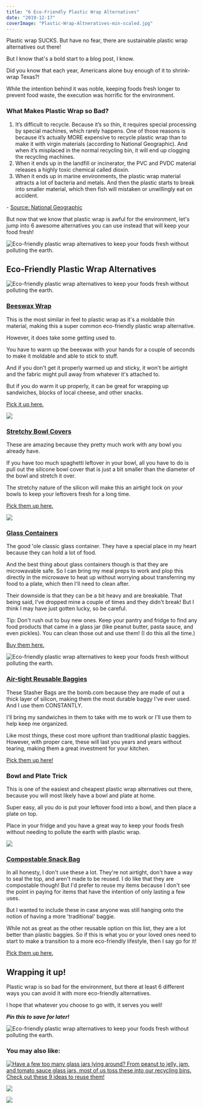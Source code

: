 ```yaml
---
title: "6 Eco-Friendly Plastic Wrap Alternatives"
date: "2019-12-17"
coverImage: "Plastic-Wrap-Altneratives-min-scaled.jpg"
---
```


Plastic wrap SUCKS. But have no fear, there are sustainable plastic wrap alternatives out there!

But I know that's a bold start to a blog post, I know.

Did you know that each year, Americans alone buy enough of it to shrink-wrap Texas?!

While the intention behind it was noble, keeping foods fresh longer to prevent food waste, the execution was horrific for the environment.

### What Makes Plastic Wrap so Bad?

1. It’s difficult to recycle. Because it’s so thin, it requires special processing by special machines, which rarely happens. One of those reasons is because it’s actually MORE expensive to recycle plastic wrap than to make it with virgin materials (according to National Geographic). And when it’s misplaced in the normal recycling bin, it will end up clogging the recycling machines.
2. When it ends up in the landfill or incinerator, the PVC and PVDC material releases a highly toxic chemical called dioxin.
3. When it ends up in marine environments, the plastic wrap material attracts a lot of bacteria and metals. And then the plastic starts to break into smaller material, which then fish will mistaken or unwillingly eat on accident.

\- [Source: National Geographic](https://www.nationalgeographic.com/environment/2019/07/story-of-plastic-sticky-problem-of-plastic-wrap/)

But now that we know that plastic wrap is awful for the environment, let's jump into 6 awesome alternatives you can use instead that will keep your food fresh!

![Eco-friendly plastic wrap alternatives to keep your foods fresh without polluting the earth.](https://i1.wp.com/pforwords.com/wp-content/uploads/2019/12/Plastic-Wrap-Altneratives-min-scaled.jpg?fit=1024%2C690&ssl=1)

## Eco-Friendly Plastic Wrap Alternatives

![Eco-friendly plastic wrap alternatives to keep your foods fresh without polluting the earth.](images/Beeswax-min.jpg)

### [Beeswax Wrap](https://earthhero.com/products/travel/bees-wrap-medium-beeswax-wraps-3-pack/?ref=pforwords)

This is the most similar in feel to plastic wrap as it's a moldable thin material, making this a super common eco-friendly plastic wrap alternative.

However, it does take some getting used to.

You have to warm up the beeswax with your hands for a couple of seconds to make it moldable and able to stick to stuff.

And if you don't get it properly warmed up and sticky, it won't be airtight and the fabric might pull away from whatever it's attached to.

But if you do warm it up properly, it can be great for wrapping up sandwiches, blocks of local cheese, and other snacks.

[Pick it up here.](https://earthhero.com/products/travel/bees-wrap-medium-beeswax-wraps-3-pack/?ref=pforwords)

![](images/Bowl-Covers-min.png)

### [Stretchy Bowl Covers](https://earthhero.com/products/travel/bees-wrap-medium-beeswax-wraps-3-pack/?ref=pforwords)

These are amazing because they pretty much work with any bowl you already have.

If you have too much spaghetti leftover in your bowl, all you have to do is pull out the silicone bowl cover that is just a bit smaller than the diameter of the bowl and stretch it over.

The stretchy nature of the silicon will make this an airtight lock on your bowls to keep your leftovers fresh for a long time.

[Pick them up here.](https://earthhero.com/products/travel/bees-wrap-medium-beeswax-wraps-3-pack/?ref=pforwords)

![](https://i0.wp.com/pforwords.com/wp-content/uploads/2019/12/Glass-Container-min.jpg?fit=757%2C1024&ssl=1)

### [Glass Containers](https://www.amazon.com/dp/B06Y31WGWR/ref=psdc_3744021_t3_B07KZJVTMC?th=1)

The good 'ole classic glass container. They have a special place in my heart because they can hold a lot of food.

And the best thing about glass containers though is that they are microwavable safe. So I can bring my meal preps to work and plop this directly in the microwave to heat up without worrying about transferring my food to a plate, which then I'll need to clean after.

Their downside is that they can be a bit heavy and are breakable. That being said, I've dropped mine a couple of times and they didn't break! But I think I may have just gotten lucky, so be careful.

Tip: Don't rush out to buy new ones. Keep your pantry and fridge to find any food products that came in a glass jar (like peanut butter, pasta sauce, and even pickles). You can clean those out and use them! (I do this all the time.)

[Buy them here.](https://www.amazon.com/dp/B06Y31WGWR/ref=psdc_3744021_t3_B07KZJVTMC?th=1)

![Eco-friendly plastic wrap alternatives to keep your foods fresh without polluting the earth.](images/Screen-Shot-2019-07-14-at-8.12.14-AM-min.png)

### [Air-tight Reusable Baggies](https://earthhero.com/products/travel/stasher-reusable-silicone-sandwich-stasher-bag/?ref=pforwords)

These Stasher Bags are the bomb.com because they are made of out a thick layer of silicon, making them the most durable baggy I've ever used. And I use them CONSTANTLY.

I'll bring my sandwiches in them to take with me to work or I'll use them to help keep me organized.

Like most things, these cost more upfront than traditional plastic baggies. However, with proper care, these will last you years and years without tearing, making them a great investment for your kitchen.

[Pick them up here!](https://earthhero.com/products/travel/stasher-reusable-silicone-sandwich-stasher-bag/?ref=pforwords)

### Bowl and Plate Trick

This is one of the easiest and cheapest plastic wrap alternatives out there, because you will most likely have a bowl and plate at home.

Super easy, all you do is put your leftover food into a bowl, and then place a plate on top.

Place in your fridge and you have a great way to keep your foods fresh without needing to pollute the earth with plastic wrap.

![](https://i2.wp.com/pforwords.com/wp-content/uploads/2019/12/compostable-baggy-min-1.jpg?fit=1024%2C1024&ssl=1)

### [Compostable Snack Bag](https://www.amazon.com/CARE-Unbleached-Sandwich-Bags-Count/dp/B003BONV2G?ref_=ast_sto_dp&th=1)

In all honesty, I don't use these a lot. They're not airtight, don't have a way to seal the top, and aren't made to be reused. I do like that they are compostable though! But I'd prefer to reuse my items because I don't see the point in paying for items that have the intention of only lasting a few uses.

But I wanted to include these in case anyone was still hanging onto the notion of having a more 'traditional' baggie.

While not as great as the other reusable option on this list, they are a lot better than plastic baggies. So if this is what you or your loved ones need to start to make a transition to a more eco-friendly lifestyle, then I say go for it!

[Pick them up here.](https://www.amazon.com/CARE-Unbleached-Sandwich-Bags-Count/dp/B003BONV2G?ref_=ast_sto_dp&th=1)

## Wrapping it up!

Plastic wrap is so bad for the environment, but there at least 6 different ways you can avoid it with more eco-friendly alternatives.

I hope that whatever you choose to go with, it serves you well!

**_Pin this to save for later!_**

![Eco-friendly plastic wrap alternatives to keep your foods fresh without polluting the earth.](https://i0.wp.com/pforwords.com/wp-content/uploads/2019/12/plastic-wrap-min.jpg?fit=683%2C1024&ssl=1)

### You may also like:

[![Have a few too many glass jars lying around? From peanut to jelly, jam, and tomato sauce glass jars, most of us toss these into our recycling bins. Check out these 9 ideas to reuse them!](images/glass-jars-1-min-684x1024.png)](https://pforwords.com/how-to-use-old-glass-jars/)

[![](images/grocery-shopping-pin-min-684x1024.png)](https://pforwords.com/guide-to-grocery-shop-zero-waste-style)

[![](images/to-go-kit-min-684x1024.png)](https://pforwords.com/zero-waste-to-go-kit/)
